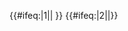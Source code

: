 {{#ifeq:{{{exclude}}}|1||{{NYCS time 2|1|icon=alltimes|text=任何時候停站|time={{{time|}}}}} {{NYCS br|time={{{time|}}}}}}} {{#ifeq:{{{exclude}}}|2||{{NYCS time 2|2|icon=nightsonly|text=僅深夜停站|time={{{time|}}}}}}}<noinclude>
[[Category:紐約地鐵模板|{{PAGENAME}}]]
</noinclude>